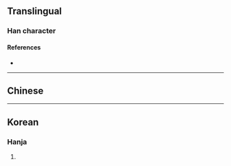{{character info/new}}
==Translingual==

===Han character===
{{Han char|rn=85|rad=水|as=12|sn=15|four=|canj=EDDA|ids=⿰氵⿱林日}}

====References====
* {{Han ref|kx=0652.321|hdz=31737.090|uh=6F98|ud=28568}}

----

==Chinese==
{{zh-see|潸|v}}

----

==Korean==

===Hanja===
{{ko-hanja|hangeul=산|eumhun=|rv=san|mr=san|y=san}}

# {{rfdef|ko|sort=水12}}
